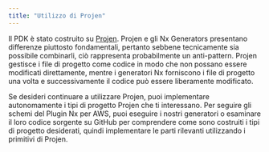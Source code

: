 ```yaml
---
title: "Utilizzo di Projen"
---
```





Il PDK è stato costruito su [Projen](https://projen.io/). Projen e gli Nx Generators presentano differenze piuttosto fondamentali, pertanto sebbene tecnicamente sia possibile combinarli, ciò rappresenta probabilmente un anti-pattern. Projen gestisce i file di progetto come codice in modo che non possano essere modificati direttamente, mentre i generatori Nx forniscono i file di progetto una volta e successivamente il codice può essere liberamente modificato.

Se desideri continuare a utilizzare Projen, puoi implementare autonomamente i tipi di progetto Projen che ti interessano. Per seguire gli schemi del Plugin Nx per AWS, puoi eseguire i nostri generatori o esaminare il loro codice sorgente su GitHub per comprendere come sono costruiti i tipi di progetto desiderati, quindi implementare le parti rilevanti utilizzando i primitivi di Projen.